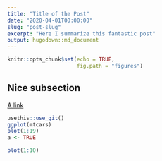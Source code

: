 ```yaml
---
title: "Title of the Post"
date: "2020-04-01T00:00:00"
slug: "post-slug"
excerpt: "Here I summarize this fantastic post"
output: hugodown::md_document
---
```


```r
knitr::opts_chunk$set(echo = TRUE,
                      fig.path = "figures")
```

## Nice subsection

[A link](https://masalmon.eu)

```r
usethis::use_git()
ggplot(mtcars)
plot(1:19)
a <- TRUE
```

```r
plot(1:10)
```
